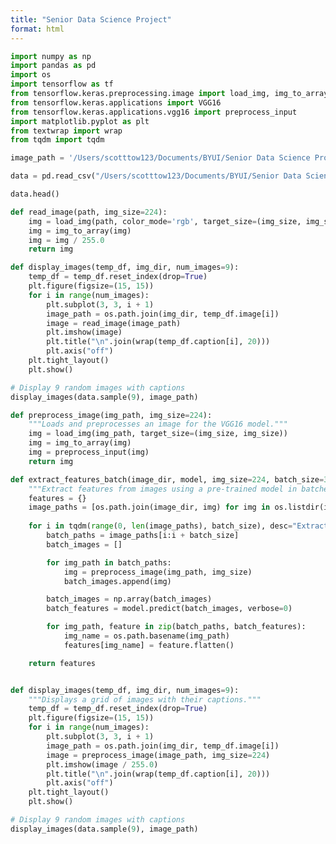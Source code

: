 ```yaml
---
title: "Senior Data Science Project"
format: html
---
```


```python
import numpy as np
import pandas as pd
import os
import tensorflow as tf
from tensorflow.keras.preprocessing.image import load_img, img_to_array
from tensorflow.keras.applications import VGG16
from tensorflow.keras.applications.vgg16 import preprocess_input
import matplotlib.pyplot as plt
from textwrap import wrap
from tqdm import tqdm
```

```python
image_path = '/Users/scotttow123/Documents/BYUI/Senior Data Science Project/Images'

data = pd.read_csv("/Users/scotttow123/Documents/BYUI/Senior Data Science Project/captions.txt")

data.head()
```

```python
def read_image(path, img_size=224):
    img = load_img(path, color_mode='rgb', target_size=(img_size, img_size))
    img = img_to_array(img)
    img = img / 255.0
    return img

def display_images(temp_df, img_dir, num_images=9):
    temp_df = temp_df.reset_index(drop=True)
    plt.figure(figsize=(15, 15))
    for i in range(num_images):
        plt.subplot(3, 3, i + 1)
        image_path = os.path.join(img_dir, temp_df.image[i])
        image = read_image(image_path)
        plt.imshow(image)
        plt.title("\n".join(wrap(temp_df.caption[i], 20)))
        plt.axis("off")
    plt.tight_layout()
    plt.show()

# Display 9 random images with captions
display_images(data.sample(9), image_path)
```

```python
def preprocess_image(img_path, img_size=224):
    """Loads and preprocesses an image for the VGG16 model."""
    img = load_img(img_path, target_size=(img_size, img_size))
    img = img_to_array(img)
    img = preprocess_input(img) 
    return img

def extract_features_batch(image_dir, model, img_size=224, batch_size=32):
    """Extract features from images using a pre-trained model in batches."""
    features = {}
    image_paths = [os.path.join(image_dir, img) for img in os.listdir(image_dir)]
    
    for i in tqdm(range(0, len(image_paths), batch_size), desc="Extracting features"):
        batch_paths = image_paths[i:i + batch_size]
        batch_images = []

        for img_path in batch_paths:
            img = preprocess_image(img_path, img_size)
            batch_images.append(img)

        batch_images = np.array(batch_images)
        batch_features = model.predict(batch_images, verbose=0)

        for img_path, feature in zip(batch_paths, batch_features):
            img_name = os.path.basename(img_path)
            features[img_name] = feature.flatten()

    return features


def display_images(temp_df, img_dir, num_images=9):
    """Displays a grid of images with their captions."""
    temp_df = temp_df.reset_index(drop=True)
    plt.figure(figsize=(15, 15))
    for i in range(num_images):
        plt.subplot(3, 3, i + 1)
        image_path = os.path.join(img_dir, temp_df.image[i])
        image = preprocess_image(image_path, img_size=224) 
        plt.imshow(image / 255.0)  
        plt.title("\n".join(wrap(temp_df.caption[i], 20)))
        plt.axis("off")
    plt.tight_layout()
    plt.show()

# Display 9 random images with captions
display_images(data.sample(9), image_path)
```